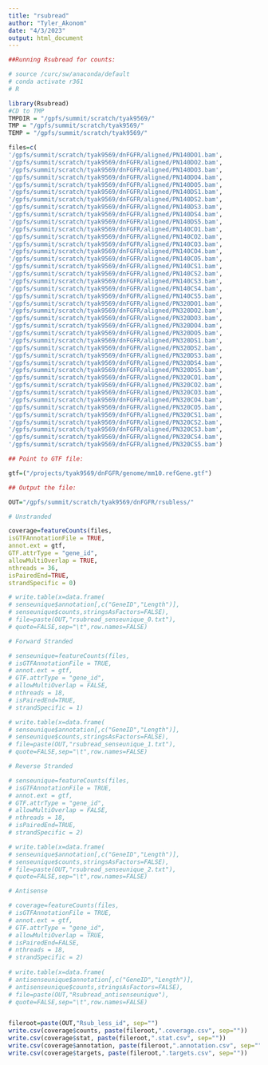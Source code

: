 ```yaml
---
title: "rsubread"
author: "Tyler_Akonom"
date: "4/3/2023"
output: html_document
---
```


```r
##Running Rsubread for counts:

# source /curc/sw/anaconda/default
# conda activate r361
# R

library(Rsubread)
#CD to TMP
TMPDIR = "/gpfs/summit/scratch/tyak9569/"
TMP = "/gpfs/summit/scratch/tyak9569/"
TEMP = "/gpfs/summit/scratch/tyak9569/"

files=c(
'/gpfs/summit/scratch/tyak9569/dnFGFR/aligned/PN140DO1.bam',
'/gpfs/summit/scratch/tyak9569/dnFGFR/aligned/PN140DO2.bam',
'/gpfs/summit/scratch/tyak9569/dnFGFR/aligned/PN140DO3.bam',
'/gpfs/summit/scratch/tyak9569/dnFGFR/aligned/PN140DO4.bam',
'/gpfs/summit/scratch/tyak9569/dnFGFR/aligned/PN140DO5.bam',
'/gpfs/summit/scratch/tyak9569/dnFGFR/aligned/PN140DS1.bam',
'/gpfs/summit/scratch/tyak9569/dnFGFR/aligned/PN140DS2.bam',
'/gpfs/summit/scratch/tyak9569/dnFGFR/aligned/PN140DS3.bam',
'/gpfs/summit/scratch/tyak9569/dnFGFR/aligned/PN140DS4.bam',
'/gpfs/summit/scratch/tyak9569/dnFGFR/aligned/PN140DS5.bam',
'/gpfs/summit/scratch/tyak9569/dnFGFR/aligned/PN140CO1.bam',
'/gpfs/summit/scratch/tyak9569/dnFGFR/aligned/PN140CO2.bam',
'/gpfs/summit/scratch/tyak9569/dnFGFR/aligned/PN140CO3.bam',
'/gpfs/summit/scratch/tyak9569/dnFGFR/aligned/PN140CO4.bam',
'/gpfs/summit/scratch/tyak9569/dnFGFR/aligned/PN140CO5.bam',
'/gpfs/summit/scratch/tyak9569/dnFGFR/aligned/PN140CS1.bam',
'/gpfs/summit/scratch/tyak9569/dnFGFR/aligned/PN140CS2.bam',
'/gpfs/summit/scratch/tyak9569/dnFGFR/aligned/PN140CS3.bam',
'/gpfs/summit/scratch/tyak9569/dnFGFR/aligned/PN140CS4.bam',
'/gpfs/summit/scratch/tyak9569/dnFGFR/aligned/PN140CS5.bam',
'/gpfs/summit/scratch/tyak9569/dnFGFR/aligned/PN320DO1.bam',
'/gpfs/summit/scratch/tyak9569/dnFGFR/aligned/PN320DO2.bam',
'/gpfs/summit/scratch/tyak9569/dnFGFR/aligned/PN320DO3.bam',
'/gpfs/summit/scratch/tyak9569/dnFGFR/aligned/PN320DO4.bam',
'/gpfs/summit/scratch/tyak9569/dnFGFR/aligned/PN320DO5.bam',
'/gpfs/summit/scratch/tyak9569/dnFGFR/aligned/PN320DS1.bam',
'/gpfs/summit/scratch/tyak9569/dnFGFR/aligned/PN320DS2.bam',
'/gpfs/summit/scratch/tyak9569/dnFGFR/aligned/PN320DS3.bam',
'/gpfs/summit/scratch/tyak9569/dnFGFR/aligned/PN320DS4.bam',
'/gpfs/summit/scratch/tyak9569/dnFGFR/aligned/PN320DS5.bam',
'/gpfs/summit/scratch/tyak9569/dnFGFR/aligned/PN320CO1.bam',
'/gpfs/summit/scratch/tyak9569/dnFGFR/aligned/PN320CO2.bam',
'/gpfs/summit/scratch/tyak9569/dnFGFR/aligned/PN320CO3.bam',
'/gpfs/summit/scratch/tyak9569/dnFGFR/aligned/PN320CO4.bam',
'/gpfs/summit/scratch/tyak9569/dnFGFR/aligned/PN320CO5.bam',
'/gpfs/summit/scratch/tyak9569/dnFGFR/aligned/PN320CS1.bam',
'/gpfs/summit/scratch/tyak9569/dnFGFR/aligned/PN320CS2.bam',
'/gpfs/summit/scratch/tyak9569/dnFGFR/aligned/PN320CS3.bam',
'/gpfs/summit/scratch/tyak9569/dnFGFR/aligned/PN320CS4.bam',
'/gpfs/summit/scratch/tyak9569/dnFGFR/aligned/PN320CS5.bam')

## Point to GTF file:

gtf=("/projects/tyak9569/dnFGFR/genome/mm10.refGene.gtf")

## Output the file:

OUT="/gpfs/summit/scratch/tyak9569/dnFGFR/rsubless/"

# Unstranded

coverage=featureCounts(files,
isGTFAnnotationFile = TRUE,
annot.ext = gtf,
GTF.attrType = "gene_id",
allowMultiOverlap = TRUE,
nthreads = 36,
isPairedEnd=TRUE,
strandSpecific = 0)

# write.table(x=data.frame(
# senseunique$annotation[,c("GeneID","Length")],
# senseunique$counts,stringsAsFactors=FALSE),
# file=paste(OUT,"rsubread_senseunique_0.txt"),
# quote=FALSE,sep="\t",row.names=FALSE) 

# Forward Stranded

# senseunique=featureCounts(files,
# isGTFAnnotationFile = TRUE,
# annot.ext = gtf,
# GTF.attrType = "gene_id",
# allowMultiOverlap = FALSE,
# nthreads = 18,
# isPairedEnd=TRUE,
# strandSpecific = 1)

# write.table(x=data.frame(
# senseunique$annotation[,c("GeneID","Length")],
# senseunique$counts,stringsAsFactors=FALSE),
# file=paste(OUT,"rsubread_senseunique_1.txt"),
# quote=FALSE,sep="\t",row.names=FALSE) 

# Reverse Stranded

# senseunique=featureCounts(files,
# isGTFAnnotationFile = TRUE,
# annot.ext = gtf,
# GTF.attrType = "gene_id",
# allowMultiOverlap = FALSE,
# nthreads = 18,
# isPairedEnd=TRUE,
# strandSpecific = 2)

# write.table(x=data.frame(
# senseunique$annotation[,c("GeneID","Length")],
# senseunique$counts,stringsAsFactors=FALSE),
# file=paste(OUT,"rsubread_senseunique_2.txt"),
# quote=FALSE,sep="\t",row.names=FALSE) 

# Antisense

# coverage=featureCounts(files,
# isGTFAnnotationFile = TRUE,
# annot.ext = gtf,
# GTF.attrType = "gene_id",
# allowMultiOverlap = TRUE,
# isPairedEnd=FALSE,
# nthreads = 18,
# strandSpecific = 2)
 
# write.table(x=data.frame(
# antisenseunique$annotation[,c("GeneID","Length")],
# antisenseunique$counts,stringsAsFactors=FALSE),
# file=paste(OUT,"Rsubread_antisenseunique"),
# quote=FALSE,sep="\t",row.names=FALSE)


fileroot=paste(OUT,"Rsub_less_id", sep="")
write.csv(coverage$counts, paste(fileroot,".coverage.csv", sep=""))
write.csv(coverage$stat, paste(fileroot,".stat.csv", sep=""))
write.csv(coverage$annotation, paste(fileroot,".annotation.csv", sep=""))
write.csv(coverage$targets, paste(fileroot,".targets.csv", sep=""))
```
